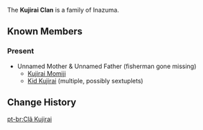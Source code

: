 {{Terminology Infobox
|type         = Families
|type2        = Inazuma Clans
}}
The '''Kujirai Clan''' is a family of Inazuma.

==Known Members==
===Present===
* Unnamed Mother & Unnamed Father (fisherman gone missing)
** [[Kujirai Momiji]]
** [[Kid Kujirai]] (multiple, possibly sextuplets)

==Change History==
{{Change History|2.0}}

[[pt-br:Clã Kujirai]]